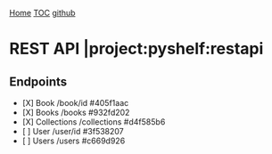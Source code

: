 [[index|Home]] [[TOC]] [[https://github.com/th3r00t/pyShelf.git|github]]
= REST API |project:pyshelf:restapi =

== Endpoints ==
* [X] Book /book/id  #405f1aac
* [X] Books /books  #932fd202
* [X] Collections /collections  #d4f585b6
* [ ] User /user/id  #3f538207
* [ ] Users /users  #c669d926
